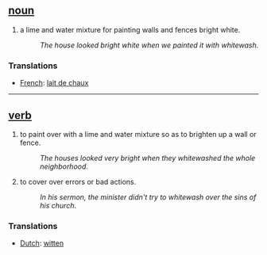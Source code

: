 == [[noun]] ==

# a lime and water mixture for painting walls and fences bright white.
#:''The house looked bright white when we painted it with whitewash''.

=== Translations ===
*[[French]]: [[lait de chaux]]

----

== [[verb]] ==
# to paint over with a lime and water mixture so as to brighten up a wall or fence.
#:''The houses looked very bright when they whitewashed the whole neighborhood''.
# to cover over errors or bad actions.
#:''In his sermon, the minister didn't try to whitewash over the sins of his church''.

=== Translations ===
*[[Dutch]]: [[witten]]